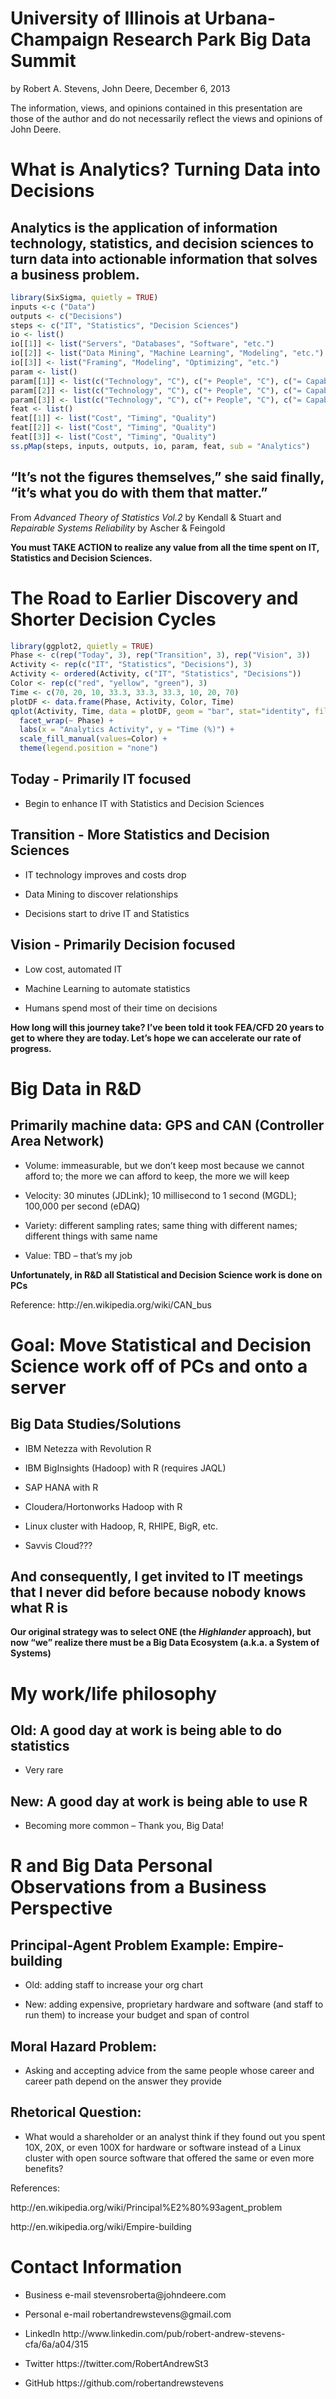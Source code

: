 # University of Illinois at Urbana-Champaign Research Park Big Data Summit

by Robert A. Stevens, John Deere, December 6, 2013

The information, views, and opinions contained in this presentation are those of the author and do not necessarily reflect the views and opinions of John Deere.

# What is Analytics?  Turning Data into Decisions

## Analytics is the application of information technology, statistics, and decision sciences to turn data into actionable information that solves a business problem.

```r
library(SixSigma, quietly = TRUE)
inputs <-c ("Data")
outputs <- c("Decisions")
steps <- c("IT", "Statistics", "Decision Sciences")
io <- list()
io[[1]] <- list("Servers", "Databases", "Software", "etc.")
io[[2]] <- list("Data Mining", "Machine Learning", "Modeling", "etc.")
io[[3]] <- list("Framing", "Modeling", "Optimizing", "etc.")
param <- list()
param[[1]] <- list(c("Technology", "C"), c("+ People", "C"), c("= Capability", "Cr"))
param[[2]] <- list(c("Technology", "C"), c("+ People", "C"), c("= Capability", "Cr"))
param[[3]] <- list(c("Technology", "C"), c("+ People", "C"), c("= Capability", "Cr"))
feat <- list()
feat[[1]] <- list("Cost", "Timing", "Quality")
feat[[2]] <- list("Cost", "Timing", "Quality")
feat[[3]] <- list("Cost", "Timing", "Quality")
ss.pMap(steps, inputs, outputs, io, param, feat, sub = "Analytics")
```

## “It’s not the figures themselves,” she said finally, “it’s what you do with them that matter.”

From *Advanced Theory of Statistics Vol.2* by Kendall & Stuart and *Repairable Systems Reliability* by Ascher & Feingold

**You must TAKE ACTION to realize any value from all the time spent on IT, Statistics and Decision Sciences.**

# The Road to Earlier Discovery and Shorter Decision Cycles

```r
library(ggplot2, quietly = TRUE)
Phase <- c(rep("Today", 3), rep("Transition", 3), rep("Vision", 3))
Activity <- rep(c("IT", "Statistics", "Decisions"), 3)
Activity <- ordered(Activity, c("IT", "Statistics", "Decisions"))
Color <- rep(c("red", "yellow", "green"), 3)
Time <- c(70, 20, 10, 33.3, 33.3, 33.3, 10, 20, 70)
plotDF <- data.frame(Phase, Activity, Color, Time)
qplot(Activity, Time, data = plotDF, geom = "bar", stat="identity", fill = Activity) + 
  facet_wrap(~ Phase) +
  labs(x = "Analytics Activity", y = "Time (%)") +
  scale_fill_manual(values=Color) +
  theme(legend.position = "none")
```

## Today - Primarily IT focused

* Begin to enhance IT with Statistics and Decision Sciences

## Transition - More Statistics and Decision Sciences

* IT technology improves and costs drop

* Data Mining to discover relationships

* Decisions start to drive IT and Statistics

## Vision - Primarily Decision focused

* Low cost, automated IT

* Machine Learning to automate statistics

* Humans spend most of their time on decisions

**How long will this journey take?  I've been told it took FEA/CFD 20 years to get to where they are today.  Let's hope we can accelerate our rate of progress.**

# Big Data in R&D

## Primarily machine data:  GPS and CAN (Controller Area Network)

* Volume:  immeasurable, but we don’t keep most because we cannot afford to; the more we can afford to keep, the more we will keep

* Velocity:  30 minutes (JDLink); 10 millisecond to 1 second (MGDL); 100,000 per second (eDAQ)

* Variety:  different sampling rates; same thing with different names; different things with same name

* Value:  TBD – that’s my job

**Unfortunately, in R&D all Statistical and Decision Science work is done on PCs**

Reference:  http://en.wikipedia.org/wiki/CAN_bus

# Goal:  Move Statistical and Decision Science work off of PCs and onto a server

## Big Data Studies/Solutions

* IBM Netezza with Revolution R

* IBM BigInsights (Hadoop) with R (requires JAQL)

* SAP HANA with R

* Cloudera/Hortonworks Hadoop with R

* Linux cluster with Hadoop, R, RHIPE, BigR, etc.

* Savvis Cloud???

## And consequently, I get invited to IT meetings that I never did before because nobody knows what R is

**Our original strategy was to select ONE (the *Highlander* approach), but now “we” realize there must be a Big Data Ecosystem (a.k.a. a System of Systems)**

# My work/life philosophy

## Old:  A good day at work is being able to do statistics

* Very rare

## New:  A good day at work is being able to use R

* Becoming more common – Thank you, Big Data!

# R and Big Data Personal Observations from a Business Perspective

## Principal-Agent Problem Example:  Empire-building

* Old:  adding staff to increase your org chart

* New:  adding expensive, proprietary hardware and software (and staff to run them) to increase your budget and span of control

## Moral Hazard Problem:

* Asking and accepting advice from the same people whose career and career path depend on the answer they provide

## Rhetorical Question:

* What would a shareholder or an analyst think if they found out you spent 10X, 20X, or even 100X for hardware or software instead of a Linux cluster with open source software that offered the same or even more benefits?

References:

http://en.wikipedia.org/wiki/Principal%E2%80%93agent_problem

http://en.wikipedia.org/wiki/Empire-building

# Contact Information

* Business e-mail stevensroberta@johndeere.com

* Personal e-mail	robertandrewstevens@gmail.com

* LinkedIn http://www.linkedin.com/pub/robert-andrew-stevens-cfa/6a/a04/315

* Twitter 	https://twitter.com/RobertAndrewSt3

* GitHub https://github.com/robertandrewstevens
